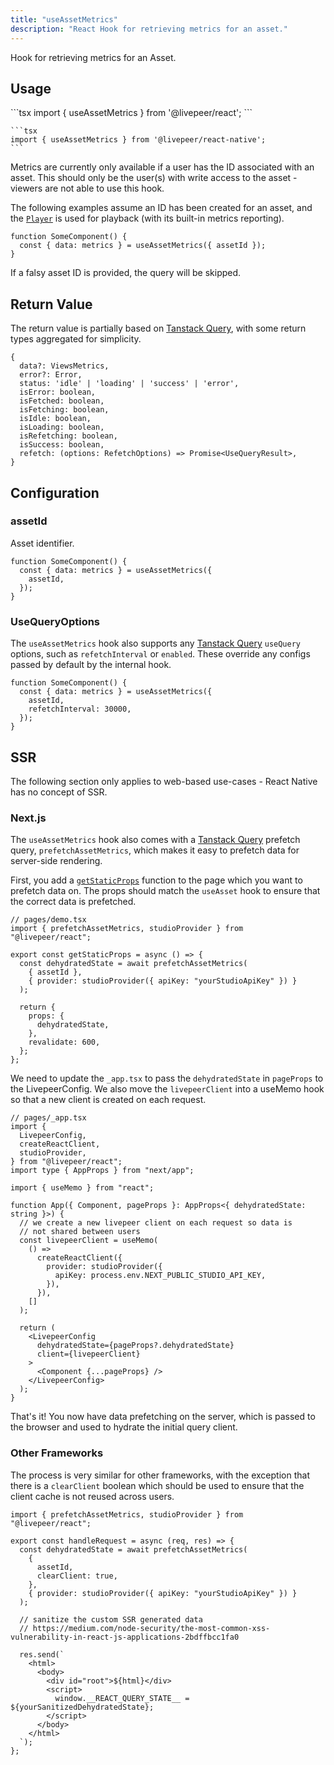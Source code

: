 ```yaml
---
title: "useAssetMetrics"
description: "React Hook for retrieving metrics for an asset."
---
```


Hook for retrieving metrics for an Asset.

## Usage

<Tabs>
  <Tab title="React">
    ```tsx 
    import { useAssetMetrics } from '@livepeer/react';
    ```

  </Tab>
  <Tab title="React Native">

    ```tsx
    import { useAssetMetrics } from '@livepeer/react-native';
    ```

  </Tab>
</Tabs>

<Info>
  Metrics are currently only available if a user has the ID associated with an
  asset. This should only be the user(s) with write access to the asset -
  viewers are not able to use this hook.
</Info>

The following examples assume an ID has been created for an asset, and the [`Player`](/sdks/livepeer-js/Player)
is used for playback (with its built-in metrics reporting).

```tsx
function SomeComponent() {
  const { data: metrics } = useAssetMetrics({ assetId });
}
```

If a falsy asset ID is provided, the query will be skipped.

## Return Value

The return value is partially based on [Tanstack Query](https://tanstack.com/query/v4/docs/reference/useQuery), with some return types
aggregated for simplicity.

```tsx
{
  data?: ViewsMetrics,
  error?: Error,
  status: 'idle' | 'loading' | 'success' | 'error',
  isError: boolean,
  isFetched: boolean,
  isFetching: boolean,
  isIdle: boolean,
  isLoading: boolean,
  isRefetching: boolean,
  isSuccess: boolean,
  refetch: (options: RefetchOptions) => Promise<UseQueryResult>,
}
```

## Configuration

### assetId

Asset identifier.

```tsx
function SomeComponent() {
  const { data: metrics } = useAssetMetrics({
    assetId,
  });
}
```

### UseQueryOptions

The `useAssetMetrics` hook also supports any [Tanstack Query](https://tanstack.com/query/v4/docs/reference/useQuery) `useQuery` options, such as
`refetchInterval` or `enabled`. These override any configs passed by default by the internal hook.

```tsx
function SomeComponent() {
  const { data: metrics } = useAssetMetrics({
    assetId,
    refetchInterval: 30000,
  });
}
```

## SSR

<Warning>
  The following section only applies to web-based use-cases - React Native has
  no concept of SSR.
</Warning>

### Next.js

The `useAssetMetrics` hook also comes with a [Tanstack Query](https://tanstack.com/query/v4/docs/guides/ssr) prefetch query, `prefetchAssetMetrics`,
which makes it easy to prefetch data for server-side rendering.

First, you add a [`getStaticProps`](https://nextjs.org/docs/basic-features/data-fetching/get-static-props) function to the page which
you want to prefetch data on. The props should match the `useAsset` hook to ensure that the correct data is prefetched.

```tsx
// pages/demo.tsx
import { prefetchAssetMetrics, studioProvider } from "@livepeer/react";

export const getStaticProps = async () => {
  const dehydratedState = await prefetchAssetMetrics(
    { assetId },
    { provider: studioProvider({ apiKey: "yourStudioApiKey" }) }
  );

  return {
    props: {
      dehydratedState,
    },
    revalidate: 600,
  };
};
```

We need to update the `_app.tsx` to pass the `dehydratedState` in `pageProps` to the LivepeerConfig. We also move the
`livepeerClient` into a useMemo hook so that a new client is created on each request.

```tsx
// pages/_app.tsx
import {
  LivepeerConfig,
  createReactClient,
  studioProvider,
} from "@livepeer/react";
import type { AppProps } from "next/app";

import { useMemo } from "react";

function App({ Component, pageProps }: AppProps<{ dehydratedState: string }>) {
  // we create a new livepeer client on each request so data is
  // not shared between users
  const livepeerClient = useMemo(
    () =>
      createReactClient({
        provider: studioProvider({
          apiKey: process.env.NEXT_PUBLIC_STUDIO_API_KEY,
        }),
      }),
    []
  );

  return (
    <LivepeerConfig
      dehydratedState={pageProps?.dehydratedState}
      client={livepeerClient}
    >
      <Component {...pageProps} />
    </LivepeerConfig>
  );
}
```

That's it! You now have data prefetching on the server, which is passed to the browser and used to hydrate the initial query client.

### Other Frameworks

The process is very similar for other frameworks, with the exception that there is a `clearClient` boolean which should be used
to ensure that the client cache is not reused across users.

```tsx
import { prefetchAssetMetrics, studioProvider } from "@livepeer/react";

export const handleRequest = async (req, res) => {
  const dehydratedState = await prefetchAssetMetrics(
    {
      assetId,
      clearClient: true,
    },
    { provider: studioProvider({ apiKey: "yourStudioApiKey" }) }
  );

  // sanitize the custom SSR generated data
  // https://medium.com/node-security/the-most-common-xss-vulnerability-in-react-js-applications-2bdffbcc1fa0

  res.send(`
    <html>
      <body>
        <div id="root">${html}</div>
        <script>
          window.__REACT_QUERY_STATE__ = ${yourSanitizedDehydratedState};
        </script>
      </body>
    </html>
  `);
};
```
